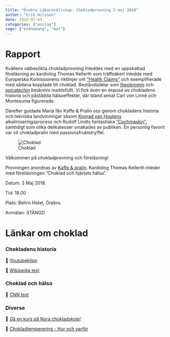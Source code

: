 ```yaml
---
title: "Örebro Läkaresällskap: Chokladprovning 3 maj 2018"
author: "Erik Nilsson"
date: 2018-05-03
categories: ["anslag"]
tags: ["evenemang", "mat"]
---
```


# Rapport

Kvällens välbesökta chokladprovning inleddes med en uppskattad föreläsning av kardiolog Thomas Kellerth som träffsäkert inledde med Europeiska Komissionens riktlinjer om ["Health Claims"](https://ec.europa.eu/food/safety/labelling_nutrition/claims/health_claims_en) och exemplifierade med sådana kopplade till choklad. Beståndsdelar som [theobromin](https://en.wikipedia.org/wiki/Theobromine) och [epicatechin](https://pubchem.ncbi.nlm.nih.gov/compound/_-_-Epicatechin#section=Top) beskrevs insiktsfullt. Vi fick även en exposé av chokladens historia och påstådda hälsoeffekter, där bland annat Carl von Linné och Montesuma figurerade.

Därefter guidade Maria fån Kaffe & Pralin oss genom chokladens historia och tekniska landvinningar såsom [Konrad van Houtens](https://en.wikipedia.org/wiki/Coenraad_Johannes_van_Houten) alkaliniseringsprocess och Rudolf Lindts fantastiska ["Cochmaskin"](https://en.wikipedia.org/wiki/Rodolphe_Lindt), samtidigt som olika delikatesser smakades av publiken. En personlig favorit var vit chokladpralin med passionsfruktstryffel.

![Choklad](/affisch_choklad.jpg)

Välkommen på chokladprovning och föreläsning! 

Provningen anordnas av [Kaffe & pralin](https://www.kaffepralin.com/). Kardiolog Thomas Kellerth inleder med föreläsningen ”Choklad och hjärtats hälsa”.

Datum: 3 Maj 2018.

Tid: 18.00

Plats: Behrn Hotel, Örebro.

Anmälan: STÄNGD

<!-- Anmälan: Senast 2018-04-17 via [detta webb-formulär](https://goo.gl/forms/oqdmZgxpHsOzflyM2). -->

<!-- Antalet platser är begränsade och ett bekräftelsemail kommer att skickas efter 17 april. -->

# Länkar om choklad

### Chokladens historia

&#x1F517; [Youtubeklipp](https://www.youtube.com/watch?v=ibjUpk9Iagk)

&#x1F517; [Wikipedia text](https://en.wikipedia.org/wiki/History_of_chocolate)

### Choklad och hälsa

&#x1F517; [CNN text](https://edition.cnn.com/2016/02/10/health/chocolate-health-benefits/index.html)

### Diverse

&#x1F517; [Gå en kurs på Nora chokladskola!](http://www.chokladskolan.com/)

&#x1F517; [Chokladtemperering - Hur och varför](https://www.ecolechocolat.com/en/chocolate-tempering.html)

